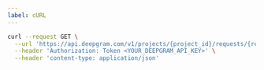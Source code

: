 ---
label: cURL
---

```bash
curl --request GET \
  --url 'https://api.deepgram.com/v1/projects/{project_id}/requests/{request_id}' \
  --header 'Authorization: Token <YOUR_DEEPGRAM_API_KEY>' \
  --header 'content-type: application/json'
```
